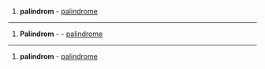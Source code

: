 {{msg:-da-}}

{{msg:-noun-}}
#'''palindrom''' - [[palindrome]]
----
{{msg:-de-}}

{{msg:-noun-}}
#'''Palindrom''' {{msg:n}} - - [[palindrome]]
----
{{msg:-pl-}}

{{msg:-noun-}}
#'''palindrom''' - [[palindrome]]